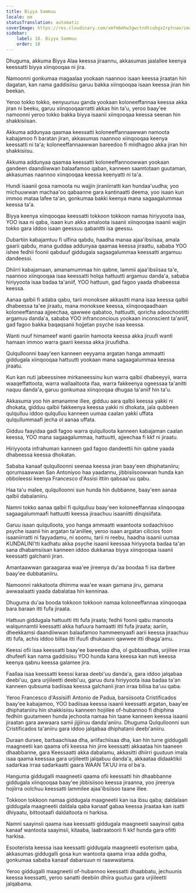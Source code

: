 ```yaml
---
title: Biyya Sammuu
locale: om
statusTranslation: automatic
coverImage: https://res.cloudinary.com/xmfm6mhw3gwctndtcubgx2rptnae/image/upload/v1741354419/small_cover_la_gran_rebelion_28716e29d2.webp
sidebar:
    label: 18. Biyya Sammuu
    order: 18
---
```

Dhuguma, akkuma Biyya Alaa keessa jiraannu, akkasumas jaalallee keenya keessatti biyya xiinqooqaa ni jira.

Namoonni gonkumaa magaalaa yookaan naannoo isaan keessa jiraatan hin dagatan, kan nama gaddisiisu garuu bakka xiinqooqaa isaan keessa jiran hin beekan.

Yeroo tokko tokko, eenyuunuu ganda yookaan koloneeffannaa keessa akka jiran ni beeku, garuu xiinqooqaarratti akkas hin ta'u, yeroo baay'ee namoonni yeroo tokko bakka biyya isaanii xiinqooqaa keessa seenan hin shakkisiisan.

Akkuma addunyaa qaamaa keessatti koloneeffannaawwan namoota kabajamoo fi baratan jiran, akkasumas naannoo xiinqooqaa keenya keessatti ni ta'a; koloneeffannaawwan bareedoo fi miidhagoo akka jiran hin shakkisiisu.

Akkuma addunyaa qaamaa keessatti koloneeffannoowwan yookaan gandeen daandiiwwan balaafamoo qaban, kanneen saamtotaan guutaman, akkasumas naannoo xiinqooqaa keessa keenyatti ni ta'a.

Hundi isaanii gosa namoota nu wajjin jiraniirratti kan hundaa'uudha; yoo michuuwwan machaa'oo qabaanne gara kantinaatti deema, yoo isaan kun immoo mataa lafee ta'an, gonkumaa bakki keenya mana sagaagalummaa keessa ta'a.

Biyya keenya xiinqooqaa keessatti tokkoon tokkoon namaa hiriyyoota isaa, YOO isaa ni qaba, isaan kun akka amaloota isaanii xiinqooqaa isaanii wajjin tokko gara iddoo isaan geessuu qabanitti isa geessu.

Dubartiin kabajamtuu fi ulfina qabdu, haadha manaa ajaa'ibsiisaa, amala gaarii qabdu, mana guddaa addunyaa qaamaa keessa jiraattu, sababa YOO ishee fedhii foonii qabduuf giddugala sagaagalummaa keessatti argamuu dandeessi.

Dhiirri kabajamaan, amanamummaa hin qabne, lammii ajaa'ibsiisaa ta'e, naannoo xiinqooqaa isaa keessatti holqa hattuutti argamuu danda'a, sababa hiriyyoota isaa badaa ta'aniif, YOO hattuun, gad fagoo yaada dhabeessa keessa.

Aanaa qalbii fi adaba qabu, tarii monoksee akkasitti mana isaa keessa qalbii dhabeessa ta'ee jiraatu, mana monoksee keessa, xiinqooqaadhaan koloneeffannaa ajjeechaa, qawwee qabatoo, hattuutti, qoricha adoochootitti argamuu danda'a, sababa YOO infranconcious yookaan inconscient ta'aniif, gad fagoo bakka baqaqsanii hojjetan psyche isaa keessa.

Wanti nuuf himameef wanti gaariin hamoota keessa akka jiruufi wanti hamaan immoo warra gaarii keessa akka jiruufidha.

Qulqulloonni baay'een kanneen eeyyama argatan hanga ammaatti giddugala xiinqooqaa hattuutti yookaan mana sagaagalummaa keessa jiraatu.

Kun kan nuti jabeessinee mirkaneessinu kun warra qalbii dhabeeyyii, warra waaqeffattoota, warra wallaaltoota ifaa, warra fakkeenya ogeessaa ta'anitti naquu danda'a, garuu gonkumaa xiinqooqaa dhugaa ta'aniif hin ta'u.

Akkasuma yoo hin amanamne illee, gidduu aara qalbii keessa yakki ni dhokata, gidduu qalbii fakkeenya keessa yakki ni dhokata, jala qubbeen qulqulluu iddoo qulqulluu kanneen uumaa caalan yakki uffata qulqullummaafi jecha ol aanaa uffata.

Gidduu faayidaa gadi fagoo warra qulqulloota kanneen kabajaman caalan keessa, YOO mana sagaagalummaa, hattuutti, ajjeechaa fi kkf ni jiraatu.

Hiriyyoota infrahuman kanneen gad fagoo dandeettii hin qabne yaada dhabeessa keessa dhokatan.

Sababa kanaaf qulqulloonni seenaa keessa jiran baay'een dhiphataniiru; qorumsaawwan San Antoniyoo haa yaadannu, jibbisiisoowwan hunda kan obboleessi keenya Francesco d'Assisi ittiin qabsaa'uu qabu.

Haa ta'u malee, qulqulloonni sun hunda hin dubbanne, baay'een aanaa qalbii dabalaniiru.

Namni tokko aanaa qalbii fi qulqulluu baay'een koloneeffannaa xiinqooqaa sagaagalummaafi hattuutti keessa jiraachuu isaaniitti dinqisiifata.

Garuu isaan qulqulloota, yoo hanga ammaatti waantoota sodaachisoo psyche isaanii hin argatan ta'anillee, yeroo isaan argatan cilicios foon isaaniirratti ni fayyadamu, ni soomu, tarii ni reebu, haadha isaanii uumaa KUNDALINI'tti kadhatu akka psyche isaanii keessaa hiriyyoota badaa ta'an sana dhabamsiisan kanneen iddoo dukkanaa biyya xiinqooqaa isaanii keessatti galchanii jiran.

Amantaawwan garaagaraa waa'ee jireenya du'aa boodaa fi isa darbee baay'ee dubbataniiru.

Namoonni rakkatoota dhimma waa'ee waan gamana jiru, gamana awwaalaatti yaada dabalataa hin kenninaa.

Dhuguma du'aa booda tokkoon tokkoon namaa koloneeffannaa xiinqooqaa bara baraan itti fufa jiraata.

Hattuun giddugala hattuutti itti fufa jiraata; fedhii foonii qabu manoota walqunnamtii keessatti akka hafuura hamaatti itti fufa jiraata; aariin, dheekkamsi daandiiwwan balaafamoo hammeenyaafi aarii keessa jiraachuu itti fufa, achis iddoo billaa itti ifuufi dhukaasni qawwee itti dhaga'amu.

Keessi ofii isaa keessatti baay'ee bareedaa dha, ol gubbaadhaa, urjiilee irraa dhufeefi kan nama gaddisiisu YOO hunda kana keessa kan nuti keessa keenya qabnu keessa galamee jira.

Faallaa isaa keessatti keessi karaa deebi'uu danda'a, gara iddoo jalqabaa deebi'uu, gara urjiileetti deebi'uu, garuu dura hiriyyoota isaa badaa ta'an kanneen qubsuma badiisaa keessa galchanii jiran irraa bilisa ba'uu qaba.

Yeroo Francesco d'Assisiifi Antonio de Padua, barsiisoota Cristificados baay'ee kabajamoo, YOO badiisaa keessa isaanii keessatti argatan, baay'ee dhiphataniiru hin shakkisiisu kanneen hojiilee of-hubannoo fi dhiphina fedhiin guutameen hunda jechoota namaa hin taane kanneen keessa isaanii jiraatan gara awwaara samii jijjiiruu danda'aniiru. Dhuguma Qulqulloonni sun Cristificados ta'aniiru gara iddoo jalqabaa dhiphatanii deebi'aniiru.

Duraan dursee, barbaachisaa dha, ariifachiisaa dha, kan hin turre giddugalli maagneetii kan qaama ofii keessa hin jirre keessatti akkaataa hin taaneen dhaabbanne, gara Keessaatti akka dabalamu, akkasitti dhiirri guutuun imala isaa qaama keessaa gara urjiileetti jalqabuu danda'a, akkaataa didaaktikii sadarkaa irraa sadarkaatti gaara WAAN TA'UU irra ol ba'a.

Hanguma giddugalli maagneetii qaama ofii keessatti hin dhaabbanne giddugala xiinqooqaa baay'ee jibbisiisoo keessa jiraanna, yoo jireenya hojiirra oolchuu keessatti lammilee ajaa'ibsiisoo taane illee.

Tokkoon tokkoon namaa giddugala maagneetii kan isa ibsu qaba; daldalaan giddugala maagneetii daldala qaba kanaaf gabaa keessa jiraataa kan isatti dhiyaatu, bittootaafi daldaltoota ni harkisa.

Namni saayinsii qaama isaa keessatti giddugala maagneetii saayinsii qaba kanaaf wantoota saayinsii, kitaaba, laabraatoorii fi kkf hunda gara ofitti harkisa.

Esooterista keessa isaa keessatti giddugala maagneetii esoterism qaba, akkasumas giddugalli gosa kun wantoota qaama irraa adda godha, gonkumaa sababa kanaaf dabarsuun ni raawwatama.

Yeroo giddugalli maagneetii of-hubannoo keessatti dhaabbatu, jechuunis keessa keessatti, yeroo sanatti deebiin dhiira guutuu gara urjiileetti jalqabama.

